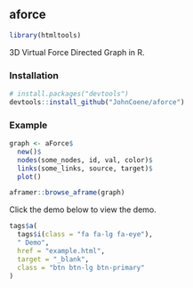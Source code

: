 ## aforce

```r
library(htmltools)
```

3D Virtual Force Directed Graph in R.

### Installation

```r
# install.packages("devtools")
devtools::install_github("JohnCoene/aforce")
```

### Example

```r
graph <- aForce$
  new()$
  nodes(some_nodes, id, val, color)$
  links(some_links, source, target)$
  plot()

aframer::browse_aframe(graph)
```

Click the demo below to view the demo.

```r
tags$a(
  tags$i(class = "fa fa-lg fa-eye"),
  " Demo",
  href = "example.html",
  target = "_blank",
  class = "btn btn-lg btn-primary"
)
```
